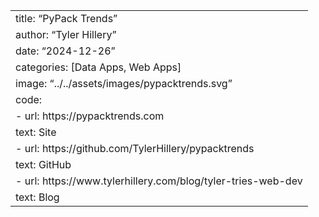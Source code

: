 ---
title: "PyPack Trends"
author: "Tyler Hillery"
date: "2024-12-26"
categories: [Data Apps, Web Apps]
image: "../../assets/images/pypacktrends.svg"
code: 
  - url: https://pypacktrends.com
    text: Site 
  - url: https://github.com/TylerHillery/pypacktrends
    text: GitHub
  - url: https://www.tylerhillery.com/blog/tyler-tries-web-dev
    text: Blog
---